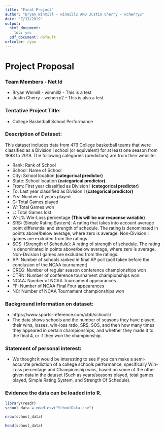 ---
title: "Final Project"
author: "Bryan Winmill - winmill2 AND Justin Cherry - wcherry2"
date: "7/17/2019"
output:
  html_document: 
    toc: yes
  pdf_document: default
urlcolor: cyan
---


# Project Proposal

### Team Members - Net Id
- Bryan Winmill - winmill2 - This is a test
- Justin Cherry - wcherry2 - This is also a test

### Tentative Project Title:
- College Basketball School Performance

### Description of Dataset:
This dataset includes data from 479 College basketball teams that were classified as a Division I school (or equivalent) for at least one season from 1893 to 2019. The following categories (predictors) are from their website: 

- Rank: Rank of School
- School: Name of School
- City: School location **(categorical predictor)**
- State: School location **(categorical predictor)**
- From: First year classified as Division I **(categorical predictor)**
- To: Last year classified as Division I **(categorical predictor)**
- Yrs: Number of years played
- G: Total Games played
- W: Total Games won
- L: Total Games lost
- W-L% Win-Loss percentage **(This will be our response variable)**
- SRS: (Simple Rating System): A rating that takes into account average point differential and strength of schedule. The rating is denominated in points above/below average, where zero is average. Non-Division I games are excluded from the ratings
- SOS: (Strength of Schedule): A rating of strength of schedule. The rating is denominated in points above/below average, where zero is average. Non-Division I games are excluded from the ratings.
- AP:  Number of schools ranked in final AP poll (poll taken before the conclusion of the NCAA tournament)
- CREG: Number of regular season conference championships won
- CTRN: Number of conference tournament championships won
- NCAA: Number of NCAA Tournament appearances
- FF: Number of NCAA Final Four appearances
- NC: Number of NCAA Tournament championships won

### Background information on dataset:
- https://www.sports-reference.com/cbb/schools/
- The data shows schools and the number of seasons they have played, their wins, losses, win-loss ratio, SRS, SOS, and then how many times they appeared in certain championships, and whether they made it to the final 4, or if they won the championship.

### Statement of personal interest:
- We thought it would be interesting to see if you can make a semi-accurate prediction of a college schools performance, specifically Win-Loss percentage and Championship wins, based on some of the other given data in the dataset (Such as years/seasons played, total games played, Simple Rating System, and Strength Of Schedule).


### Evidence the data can be loaded into R.


```{r}
library(readr)
school_data = read_csv("SchoolData.csv")
```

```{r}
nrow(school_data)
```

```{r}
head(school_data)
```

